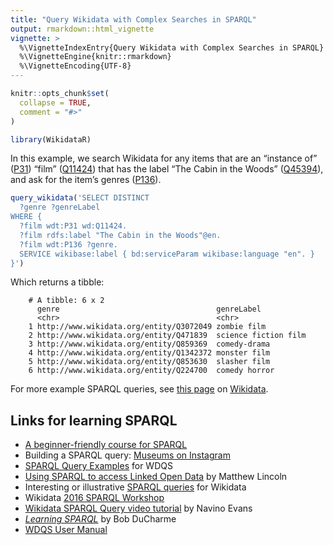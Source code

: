 ```yaml
---
title: "Query Wikidata with Complex Searches in SPARQL"
output: rmarkdown::html_vignette
vignette: >
  %\VignetteIndexEntry{Query Wikidata with Complex Searches in SPARQL}
  %\VignetteEngine{knitr::rmarkdown}
  %\VignetteEncoding{UTF-8}
---
```


```r
knitr::opts_chunk$set(
  collapse = TRUE,
  comment = "#>"
)
```

```r
library(WikidataR)
```
In this example, we search Wikidata for any items that are an "instance of" ([P31](https://www.wikidata.org/wiki/Property:P31)) "film" ([Q11424](https://www.wikidata.org/wiki/Q11424)) that has the label "The Cabin in the Woods" ([Q45394](https://www.wikidata.org/wiki/Q45394)), and ask for the item's genres ([P136](https://www.wikidata.org/wiki/Property:P136)).

``` r
query_wikidata('SELECT DISTINCT
  ?genre ?genreLabel
WHERE {
  ?film wdt:P31 wd:Q11424.
  ?film rdfs:label "The Cabin in the Woods"@en.
  ?film wdt:P136 ?genre.
  SERVICE wikibase:label { bd:serviceParam wikibase:language "en". }
}')
```
Which returns a tibble:
```
    # A tibble: 6 x 2
      genre                                   genreLabel          
      <chr>                                   <chr>               
    1 http://www.wikidata.org/entity/Q3072049 zombie film         
    2 http://www.wikidata.org/entity/Q471839  science fiction film
    3 http://www.wikidata.org/entity/Q859369  comedy-drama        
    4 http://www.wikidata.org/entity/Q1342372 monster film        
    5 http://www.wikidata.org/entity/Q853630  slasher film        
    6 http://www.wikidata.org/entity/Q224700  comedy horror    
```

For more example SPARQL queries, see [this page](https://www.wikidata.org/wiki/Wikidata:SPARQL_query_service/queries/examples) on [Wikidata](https://www.wikidata.org/wiki/Wikidata:Main_Page).


## Links for learning SPARQL  

-   [A beginner-friendly course for SPARQL](https://www.wikidata.org/wiki/Wikidata:A_beginner-friendly_course_for_SPARQL)
-   Building a SPARQL query: [Museums on Instagram](https://www.wikidata.org/wiki/Help:SPARQL/Building_a_query/Museums_on_Instagram)
-   [SPARQL Query Examples](https://www.wikidata.org/wiki/Wikidata:SPARQL_query_service/queries/examples) for WDQS
-   [Using SPARQL to access Linked Open Data](https://programminghistorian.org/lessons/graph-databases-and-SPARQL) by Matthew Lincoln
-   Interesting or illustrative [SPARQL queries](https://www.wikidata.org/wiki/Wikidata:SPARQL_query_service/queries) for Wikidata
-   Wikidata [2016 SPARQL Workshop](https://www.wikidata.org/wiki/Wikidata:SPARQL_query_service/2016_SPARQL_Workshop)
-   [Wikidata SPARQL Query video tutorial](https://www.youtube.com/watch?v=1jHoUkj_mKw) by Navino Evans
-   *[Learning SPARQL](http://www.learningsparql.com/)* by Bob DuCharme
-   [WDQS User Manual](https://www.mediawiki.org/wiki/Wikidata_query_service/User_Manual)
